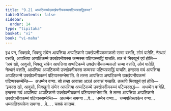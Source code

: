 ```yaml
---
title: "9.21 अप्पटिकम्मेउक्खेपनीयकम्मपटिप्पस्सद्धिकथा"
tableOfContents: false
sidebar:
  order: 14
type: "tipitaka"
basket: "vi"
book: "vi-maha"
---
```



<DynamicBreadcrumb />

<Division number="427" book="vi-maha">

<Paragraph number="1871" book="vi-maha">
इध पन, भिक्खवे, भिक्खु संघेन आपत्तिया अप्पटिकम्मे उक्खेपनीयकम्मकतो सम्मा वत्तति, लोमं पातेति, नेत्थारं वत्तति, आपत्तिया अप्पटिकम्मे उक्खेपनीयस्स कम्मस्स पटिप्पस्सद्धिं याचति. तत्र चे भिक्खूनं एवं होति—  ‘अयं खो, आवुसो, भिक्खु संघेन आपत्तिया अप्पटिकम्मे उक्खेपनीयकम्मकतो सम्मा वत्तति, लोमं पातेति, नेत्थारं वत्तति, आपत्तिया अप्पटिकम्मे उक्खेपनीयस्स कम्मस्स पटिप्पस्सद्धिं याचति. हन्दस्स मयं आपत्तिया अप्पटिकम्मे उक्खेपनीयकम्मं पटिप्पस्सम्भेमा’ति. ते तस्स आपत्तिया अप्पटिकम्मे उक्खेपनीयकम्मं पटिप्पस्सम्भेन्ति—  अधम्मेन वग्गा. सो तम्हा आवासा अञ्ञं आवासं गच्छति. तत्थपि भिक्खूनं एवं होति—  ‘इमस्स खो, आवुसो, भिक्खुनो संघेन आपत्तिया अप्पटिकम्मे उक्खेपनीयकम्मं पटिप्पस्सद्धं—  अधम्मेन वग्गेहि. हन्दस्स मयं आपत्तिया अप्पटिकम्मे उक्खेपनीयकम्मं पटिप्पस्सम्भेमा’ति. ते तस्स आपत्तिया अप्पटिकम्मे उक्खेपनीयकम्मं पटिप्पस्सम्भेन्ति—  अधम्मेन समग्गा …पे…  धम्मेन वग्गा…  धम्मपतिरूपकेन वग्गा…  धम्मपतिरूपकेन समग्गा …पे… .

</Paragraph>
</Division>

<Paragraph number="1872" type="center" book="vi-maha">
चक्कं कातब्बं.
</Paragraph>